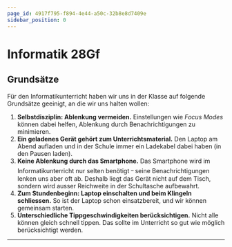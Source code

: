 ```yaml
---
page_id: 4917f795-f894-4e44-a50c-32b8e8d7409e
sidebar_position: 0
---
```


# Informatik 28Gf
<Semesterplan einzellektion={einzellektion} praktikum={praktikum} />

## Grundsätze
Für den Informatikunterricht haben wir uns in der Klasse auf folgende Grundsätze geeinigt, an die wir uns halten wollen:

1. **Selbstdisziplin: Ablenkung vermeiden.** Einstellungen wie _Focus Modes_ können dabei helfen, Ablenkung durch Benachrichtigungen zu minimieren.
2. **Ein geladenes Gerät gehört zum Unterrichtsmaterial.** Den Laptop am Abend aufladen und in der Schule immer ein Ladekabel dabei haben (in den Pausen laden).
3. **Keine Ablenkung durch das Smartphone.** Das Smartphone wird im Informatikunterricht nur selten benötigt ᠆ seine Benachrichtigungen lenken uns aber oft ab. Deshalb liegt das Gerät nicht auf dem Tisch, sondern wird ausser Reichweite in der Schultasche aufbewahrt.
4. **Zum Stundenbeginn: Laptop einschalten und beim Klingeln schliessen.** So ist der Laptop schon einsatzbereit, und wir können gemeinsam starten.
5. **Unterschiedliche Tippgeschwindigkeiten berücksichtigen.** Nicht alle können gleich schnell tippen. Das sollte im Unterricht so gut wie möglich berücksichtigt werden.

---